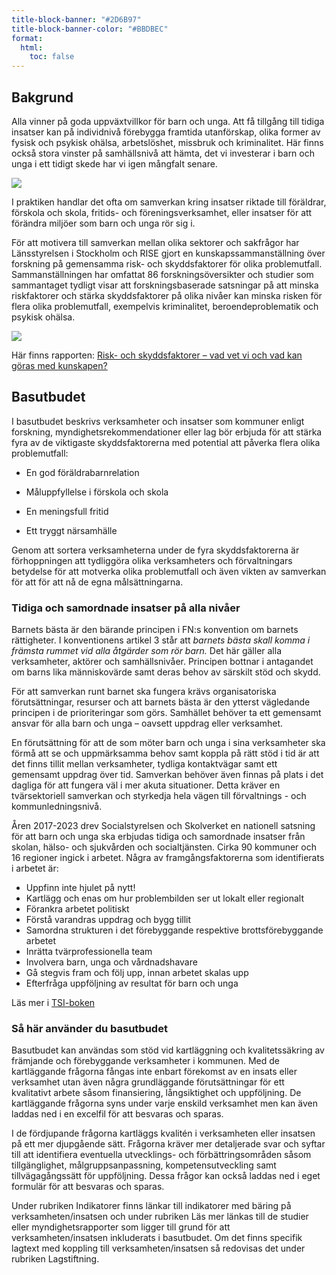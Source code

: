 ```yaml
---
title-block-banner: "#2D6B97"
title-block-banner-color: "#BBDBEC"
format: 
  html:
    toc: false
---
```


## Bakgrund {.unnumbered}

Alla vinner på goda uppväxtvillkor för barn och unga. Att få tillgång till tidiga insatser kan på individnivå förebygga framtida utanförskap, olika former av fysisk och psykisk ohälsa, arbetslöshet, missbruk och kriminalitet. Här finns också stora vinster på samhällsnivå att hämta, det vi investerar i barn och unga i ett tidigt skede har vi igen mångfalt senare.


![](preventionsstjarnan.png)


I praktiken handlar det ofta om samverkan kring insatser riktade till föräldrar, förskola och skola, fritids- och föreningsverksamhet, eller insatser för att förändra miljöer som barn och unga rör sig i.

För att motivera till samverkan mellan olika sektorer och sakfrågor har Länsstyrelsen i Stockholm och RISE gjort en kunskapssammanställning över forskning på gemensamma risk- och skyddsfaktorer för olika problemutfall. Sammanställningen har omfattat 86 forskningsöversikter och studier som sammantaget tydligt visar att forskningsbaserade satsningar på att minska riskfaktorer och stärka skyddsfaktorer på olika nivåer kan minska risken för flera olika problemutfall, exempelvis kriminalitet, beroendeproblematik och psykisk ohälsa.

![](riskrapport.png)

Här finns rapporten: [Risk- och skyddsfaktorer – vad vet vi och vad kan göras med kunskapen?](https://osf.io/ntcw3)

## Basutbudet

I basutbudet beskrivs verksamheter och insatser som kommuner enligt forskning, myndighetsrekommendationer eller lag bör erbjuda för att stärka fyra av de viktigaste skyddsfaktorerna med potential att påverka flera olika problemutfall:

-	En god föräldrabarnrelation

-	Måluppfyllelse i förskola och skola

-	En meningsfull fritid 

-	Ett tryggt närsamhälle

Genom att sortera verksamheterna under de fyra skyddsfaktorerna är förhoppningen att tydliggöra olika verksamheters och förvaltningars betydelse för att motverka olika problemutfall och även vikten av samverkan för att för att nå de egna målsättningarna. 

### Tidiga och samordnade insatser på alla nivåer

Barnets bästa är den bärande principen i FN:s konvention om barnets rättigheter. I konventionens artikel 3 står att *barnets bästa skall komma i främsta rummet vid alla åtgärder som rör barn.* Det här gäller alla verksamheter, aktörer och samhällsnivåer. Principen bottnar i antagandet om barns lika människovärde samt deras behov av särskilt stöd och skydd.  

För att samverkan runt barnet ska fungera krävs organisatoriska förutsättningar, resurser och att barnets bästa är den ytterst vägledande principen i de prioriteringar som görs. Samhället behöver ta ett gemensamt ansvar för alla barn och unga – oavsett uppdrag eller verksamhet. 

En förutsättning för att de som möter barn och unga i sina verksamheter ska förmå att se och uppmärksamma behov samt koppla på rätt stöd i tid är att det finns tillit mellan verksamheter, tydliga kontaktvägar samt ett gemensamt uppdrag över tid. Samverkan behöver även finnas på plats i det dagliga för att fungera väl i mer akuta situationer. Detta kräver en tvärsektoriell samverkan och styrkedja hela vägen till förvaltnings - och kommunledningsnivå. 

Åren 2017-2023 drev Socialstyrelsen och Skolverket en nationell satsning för att barn och unga ska erbjudas tidiga och samordnade insatser från skolan, hälso- och sjukvården och socialtjänsten. Cirka 90 kommuner och 16 regioner ingick i arbetet. Några av framgångsfaktorerna som identifierats i arbetet är:

-	Uppfinn inte hjulet på nytt! 
-	Kartlägg och enas om hur problembilden ser ut lokalt eller regionalt 
-	Förankra arbetet politiskt 
-	Förstå varandras uppdrag och bygg tillit 
-	Samordna strukturen i det förebyggande respektive brottsförebyggande arbetet 
-	Inrätta tvärprofessionella team 
-	Involvera barn, unga och vårdnadshavare 
-	Gå stegvis fram och följ upp, innan arbetet skalas upp 
-	Efterfråga uppföljning av resultat för barn och unga

Läs mer i [TSI-boken](https://www.socialstyrelsen.se/globalassets/sharepoint-dokument/artikelkatalog/ovrigt/2023-10-8779.pdf)


### Så här använder du basutbudet 

Basutbudet kan användas som stöd vid kartläggning och kvalitetssäkring av främjande och förebyggande verksamheter i kommunen. Med de kartläggande frågorna fångas inte enbart förekomst av en insats eller verksamhet utan även några grundläggande förutsättningar för ett kvalitativt arbete såsom finansiering, långsiktighet och uppföljning. De kartläggande frågorna syns under varje enskild verksamhet men kan även laddas ned i en excelfil för att besvaras och sparas. 

I de fördjupande frågorna kartläggs kvalitén i verksamheten eller insatsen på ett mer djupgående sätt. Frågorna kräver mer detaljerade svar och syftar till att identifiera eventuella utvecklings- och förbättringsområden såsom tillgänglighet, målgruppsanpassning, kompetensutveckling samt tillvägagångssätt för uppföljning. Dessa frågor kan också laddas ned i eget formulär för att besvaras och sparas.

Under rubriken Indikatorer finns länkar till indikatorer med bäring på verksamheten/insatsen och under rubriken Läs mer länkas till de studier eller myndighetsrapporter som ligger till grund för att verksamheten/insatsen inkluderats i basutbudet. Om det finns specifik lagtext med koppling till verksamheten/insatsen så redovisas det under rubriken Lagstiftning.
